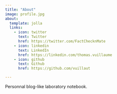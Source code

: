 ```yaml
---
title: "About"
image: profile.jpg
about:
  template: jolla
  links:
    - icon: twitter
      text: Twitter
      href: https://twitter.com/FactChecknMate
    - icon: linkedin
      text: LinkedIn
      href: https://linkedin.com/thomas.vuillaume
    - icon: github
      text: Github
      href: https://github.com/vuillaut

---
```


Personnal blog-like laboratory notebook.
